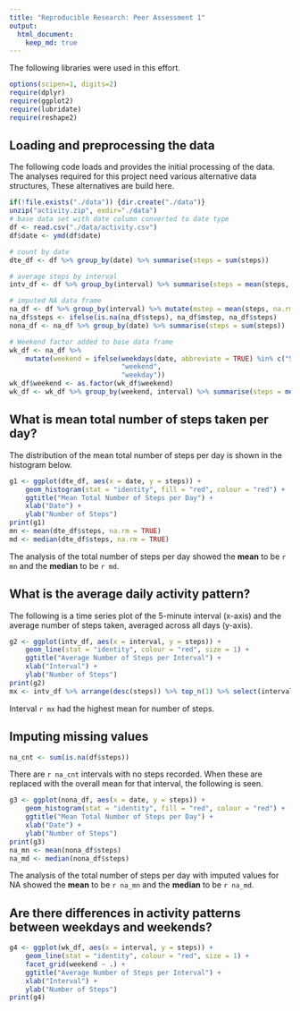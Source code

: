 ```yaml
---
title: "Reproducible Research: Peer Assessment 1"
output: 
  html_document:
    keep_md: true
---
```


The following libraries were used in this effort.

```r
options(scipen=1, digits=2)
require(dplyr)
require(ggplot2)
require(lubridate)
require(reshape2)
```

## Loading and preprocessing the data

The following code loads and provides the initial processing of the data. The analyses required for this project need various alternative data structures, These alternatives are build here.

```r
if(!file.exists("./data")) {dir.create("./data")}
unzip("activity.zip", exdir="./data")
# base data set with date column converted to date type
df <- read.csv("./data/activity.csv") 
df$date <- ymd(df$date)

# count by date
dte_df <- df %>% group_by(date) %>% summarise(steps = sum(steps))

# average steps by interval
intv_df <- df %>% group_by(interval) %>% summarise(steps = mean(steps, na.rm = TRUE))

# imputed NA data frame
na_df <- df %>% group_by(interval) %>% mutate(mstep = mean(steps, na.rm = TRUE))
na_df$steps <- ifelse(is.na(na_df$steps), na_df$mstep, na_df$steps)
nona_df <- na_df %>% group_by(date) %>% summarise(steps = sum(steps))

# Weekend factor added to base data frame
wk_df <- na_df %>%
    mutate(weekend = ifelse(weekdays(date, abbreviate = TRUE) %in% c("Sun","Sat"), 
                            "weekend",
                            "weekday"))
wk_df$weekend <- as.factor(wk_df$weekend)
wk_df <- wk_df %>% group_by(weekend, interval) %>% summarise(steps = mean(steps, na.rm = TRUE))
```

## What is mean total number of steps taken per day?

The distribution of the mean total number of steps per day is shown in the histogram below.

```r
g1 <- ggplot(dte_df, aes(x = date, y = steps)) +
    geom_histogram(stat = "identity", fill = "red", colour = "red") +
    ggtitle("Mean Total Number of Steps per Day") +
    xlab("Date") +
    ylab("Number of Steps")
print(g1)
mn <- mean(dte_df$steps, na.rm = TRUE)
md <- median(dte_df$steps, na.rm = TRUE)
```

The analysis of the total number of steps per day showed the **mean** to be `r mn` and the **median** to be `r md`.

## What is the average daily activity pattern?

The following is a time series plot of the 5-minute interval (x-axis) and the average number of steps taken, averaged across all days (y-axis).

```r
g2 <- ggplot(intv_df, aes(x = interval, y = steps)) +
    geom_line(stat = "identity", colour = "red", size = 1) +
    ggtitle("Average Number of Steps per Interval") +
    xlab("Interval") +
    ylab("Number of Steps")
print(g2)
mx <- intv_df %>% arrange(desc(steps)) %>% top_n(1) %>% select(interval)
```
Interval `r mx` had the highest mean for number of steps.

## Imputing missing values

```r
na_cnt <- sum(is.na(df$steps))
```

There are `r na_cnt` intervals with no steps recorded. When these are replaced with the overall mean for that interval, the following is seen.

```r
g3 <- ggplot(nona_df, aes(x = date, y = steps)) +
    geom_histogram(stat = "identity", fill = "red", colour = "red") +
    ggtitle("Mean Total Number of Steps per Day") +
    xlab("Date") +
    ylab("Number of Steps")
print(g3)
na_mn <- mean(nona_df$steps)
na_md <- median(nona_df$steps)
```
The analysis of the total number of steps per day with imputed values for NA showed the **mean** to be `r na_mn` and the **median** to be `r na_md`.


## Are there differences in activity patterns between weekdays and weekends?


```r
g4 <- ggplot(wk_df, aes(x = interval, y = steps)) +
    geom_line(stat = "identity", colour = "red", size = 1) +
    facet_grid(weekend ~ .) +
    ggtitle("Average Number of Steps per Interval") +
    xlab("Interval") +
    ylab("Number of Steps")
print(g4)


```
